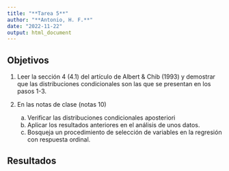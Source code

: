 ```yaml
---
title: "**Tarea 5**"
author: "**Antonio, H. F.**"
date: "2022-11-22"
output: html_document
---
```


## Objetivos

1) Leer la sección 4 (4.1) del artículo de Albert & Chib (1993) y demostrar que las distribuciones condicionales son las que se presentan en los pasos 1-3.

2) En las notas de clase (notas 10)

    a. Verificar las distribuciones condicionales aposteriori
    b. Aplicar los resultados anteriores en el análisis de unos datos.
    c. Bosqueja un procedimiento de selección de variables en la regresión con respuesta ordinal.

## Resultados
